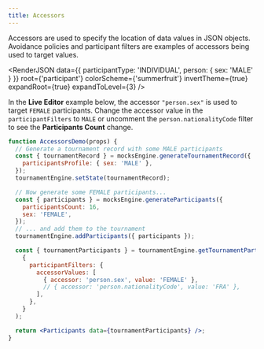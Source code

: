 ```yaml
---
title: Accessors
---
```



Accessors are used to specify the location of data values in JSON objects. Avoidance policies and participant filters are examples of accessors being used to target values.

<RenderJSON
  data={{ participantType: 'INDIVIDUAL', person: { sex: 'MALE' } }}
  root={'participant'}
  colorScheme={'summerfruit'}
  invertTheme={true}
  expandRoot={true}
  expandToLevel={3}
/>

In the **Live Editor** example below, the accessor `"person.sex"` is used to target `FEMALE` participants.
Change the accessor value in the `participantFilters` to `MALE` or uncomment the `person.nationalityCode`
filter to see the **Participants Count** change.

```jsx live
function AccessorsDemo(props) {
  // Generate a tournament record with some MALE participants
  const { tournamentRecord } = mocksEngine.generateTournamentRecord({
    participantsProfile: { sex: 'MALE' },
  });
  tournamentEngine.setState(tournamentRecord);

  // Now generate some FEMALE participants...
  const { participants } = mocksEngine.generateParticipants({
    participantsCount: 16,
    sex: 'FEMALE',
  });
  // ... and add them to the tournament
  tournamentEngine.addParticipants({ participants });

  const { tournamentParticipants } = tournamentEngine.getTournamentParticipants(
    {
      participantFilters: {
        accessorValues: [
          { accessor: 'person.sex', value: 'FEMALE' },
          // { accessor: 'person.nationalityCode', value: 'FRA' },
        ],
      },
    }
  );

  return <Participants data={tournamentParticipants} />;
}
```
